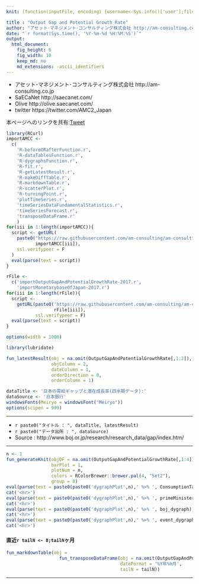 ```yaml
---
knit: (function(inputFile, encoding) {username<-Sys.info()['user'];fileName<-'defaultPath.csv';pathToFile <-paste0('C:/Users/', username,'/Desktop/pathToCSV/');setwd(pathToFile);buf0<-read.csv(fileName,header = F,skip = 0,stringsAsFactor = F,check.names = F,fileEncoding = 'utf-8');timeStamp<-format(Sys.time(),'%Y%m%d%H%M%S');rmarkdown::render(inputFile, encoding = encoding, output_file = paste0('C:/Users/',username,buf0[2,1],'charts/','am-consulting.co.jp-OutputGapAndPotentialGrowthRate.html')) })

title : "Output Gap and Potential Growth Rate"
author: "アセット･マネジメント･コンサルティング株式会社 http://am-consulting.co.jp"
date: "`r format(Sys.time(), '%Y-%m-%d %H:%M:%S')`"
output: 
  html_document:
    fig_height: 6
    fig_width: 10
    keep_md: no
    md_extensions: -ascii_identifiers
---
```

<link href="http://knowledgevault.saecanet.com/components/rmarkdown-html.css" rel="stylesheet">
<script src="http://knowledgevault.saecanet.com/components/JavascriptCode.js"></script>
<style>.main-container {max-width : 1000px;}</style>

- アセット･マネジメント･コンサルティング株式会社 http://am-consulting.co.jp
- SaECaNet http://saecanet.com/
- Olive http://olive.saecanet.com/
- twitter https://twitter.com/AMC2_Japan

本ページへのリンクを共有:<a href="https://twitter.com/share" class="twitter-share-button" data-via="AMC2_Japan" data-size="large">Tweet</a> <script>!function(d,s,id){var js,fjs=d.getElementsByTagName(s)[0],p=/^http:/.test(d.location)?'http':'https';if(!d.getElementById(id)){js=d.createElement(s);js.id=id;js.src=p+'://platform.twitter.com/widgets.js';fjs.parentNode.insertBefore(js,fjs);}}(document, 'script', 'twitter-wjs');</script>

```r
library(RCurl)
importAMCC <- 
  c(
    'R-beforeORafterFunction.r',
    'R-dataTablesFunction.r',
    'R-dygraphsFunction.r',
    'R-fit.r',
    'R-getLatestResult.r',
    'R-makeDiffTable.r',
    'R-markdownTable.r',
    'R-scatterPlot.r',
    'R-turningPoint.r',
    'plotTimeSeries.r',
    'timeSeriesDataFundamentalStatistics.r',
    'timeSeriesForecast.r',
    'transposeDataFrame.r'
    )
for(iii in 1:length(importAMCC)){
  script <- getURL(
    paste0("https://raw.githubusercontent.com/am-consulting/am-consulting.github.io/master/", 
           importAMCC[iii]),
    ssl.verifypeer = F
  )
  eval(parse(text = script))
}
```

```r
rFile <- 
  c('importOutputGapAndPotentialGrowthRate-2017.r',
    'importMonetarybaseOfJapan-2017.r')
for(iii in 1:length(rFile)){
  script <- 
    getURL(paste0('https://raw.githubusercontent.com/am-consulting/am-consulting.github.io/master/',
                  rFile[iii]),
           ssl.verifypeer = F)
  eval(parse(text = script))
}
```

```r
options(width = 1000)
```

```r
library(lubridate)
```

```r
fun_latestResult(obj = na.omit(OutputGapAndPotentialGrowthRate[,1:2]),
                 objColumn = 2,
                 dateColumn = 1,
                 orderDirection = 0,
                 orderColumn = 1)
```

```r
dataTitle <- '日本の需給ギャップと潜在成長率(四半期データ):'
dataSource <- '日本銀行'
windowsFonts(Meiryo = windowsFont("Meiryo"))
options(scipen = 999)
```

***

- `r paste0("タイトル : ", dataTitle, latestResult)`
- `r paste0("データ出所 : ", dataSource)`
- Source : http://www.boj.or.jp/research/research_data/gap/index.htm/

***

```r
n <- 1
fun_generateKnit(objDF = na.omit(OutputGapAndPotentialGrowthRate[,1:4]),
                 barPlot = 1,
                 plotNum = n,
                 colors = RColorBrewer::brewer.pal(4, "Set2"),
                 group = 0)
eval(parse(text = paste0(paste0('dygraphPlot',n),' %>% ', ConsumptionTax)))
cat('<hr>')
eval(parse(text = paste0(paste0('dygraphPlot',n),' %>% ', primeMinisterOfJapan_dygraph)))
cat('<hr>')
eval(parse(text = paste0(paste0('dygraphPlot',n),' %>% ', boj_dygraph)))
cat('<hr>')
eval(parse(text = paste0(paste0('dygraphPlot',n),' %>% ', event_dygraph_point,' %>% ',event_dygraph_range)))
cat('<hr>')
```

#### 直近`r tailN <- 8;tailN`ヶ月

```r
fun_markdownTable(obj = 
                    fun_transposeDataFrame(obj = na.omit(OutputGapAndPotentialGrowthRate[,1:4]),
                                           dateFormat = '%Y年%m月',
                                           tailN = tailN))
```

***
<script>MakeNegative()</script>
<script>
  (function(i,s,o,g,r,a,m){i['GoogleAnalyticsObject']=r;i[r]=i[r]||function(){
  (i[r].q=i[r].q||[]).push(arguments)},i[r].l=1*new Date();a=s.createElement(o),
  m=s.getElementsByTagName(o)[0];a.async=1;a.src=g;m.parentNode.insertBefore(a,m)
  })(window,document,'script','https://www.google-analytics.com/analytics.js','ga');

  ga('create', 'UA-3077339-5', 'auto');
  ga('send', 'pageview');

</script>
